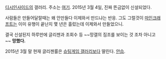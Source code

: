 [[디시인사이드]]의 갤러리. 주소는 [http://gall.dcinside.com/minecraft 여기].
2015년 3월 4일, 진짜 뜬금없이 신설되었다.

사람들은 만들어달랄때는 왜 안만들다 이제와서 만드냐는 반응. 그도 그럴것이 [[마인크래프트]]는 이미 유행이 끝난지 몇 년은 흘렀는데 이제와서 만들었으니.

결국 신설된지 하루만에 글리젠과 조회수 등 ~~망갤의 짐조를 보이는 것 조차 아니고~~ '''망했다.'''

2015년 3월 말 현재 글리젠률은 [[슈팅게임 갤러리]]보다 딸린다. [[안습]].
